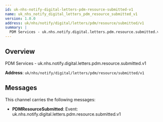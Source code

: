 ```yaml
---
id: uk-nhs-notify-digital-letters-pdm-resource-submitted-v1
name: uk_nhs_notify_digital_letters_pdm_resource_submitted_v1
version: 1.0.0
address: uk/nhs/notify/digital/letters/pdm/resource/submitted/v1
summary: |
  PDM Services - uk.nhs.notify.digital.letters.pdm.resource.submitted.v1
---
```


## Overview

PDM Services - uk.nhs.notify.digital.letters.pdm.resource.submitted.v1

**Address**: `uk/nhs/notify/digital/letters/pdm/resource/submitted/v1`

## Messages

This channel carries the following messages:

- **PDMResourceSubmitted**: Event: uk.nhs.notify.digital.letters.pdm.resource.submitted.v1
